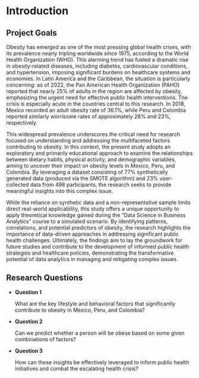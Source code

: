 # Introduction

## Project Goals

Obesity has emerged as one of the most pressing global health crises, with its prevalence nearly tripling worldwide since 1975, according to the World Health Organization (WHO). This alarming trend has fueled a dramatic rise in obesity-related diseases, including diabetes, cardiovascular conditions, and hypertension, imposing significant burdens on healthcare systems and economies. In Latin America and the Caribbean, the situation is particularly concerning: as of 2022, the Pan American Health Organization (PAHO) reported that nearly 25% of adults in the region are affected by obesity, emphasizing the urgent need for effective public health interventions. The crisis is especially acute in the countries central to this research. In 2018, Mexico recorded an adult obesity rate of 36.1%, while Peru and Colombia reported similarly worrisome rates of approximately 28% and 23%, respectively.

This widespread prevalence underscores the critical need for research focused on understanding and addressing the multifaceted factors contributing to obesity. In this context, the present study adopts an exploratory and primarily educational approach to examine the relationships between dietary habits, physical activity, and demographic variables, aiming to uncover their impact on obesity levels in Mexico, Peru, and Colombia. By leveraging a dataset consisting of 77% synthetically generated data (produced via the SMOTE algorithm) and 23% user-collected data from 498 participants, the research seeks to provide meaningful insights into this complex issue.

While the reliance on synthetic data and a non-representative sample limits direct real-world applicability, this study offers a unique opportunity to apply theoretical knowledge gained during the "Data Science in Business Analytics" course to a simulated scenario. By identifying patterns, correlations, and potential predictors of obesity, the research highlights the importance of data-driven approaches in addressing significant public health challenges. Ultimately, the findings aim to lay the groundwork for future studies and contribute to the development of informed public health strategies and healthcare policies, demonstrating the transformative potential of data analytics in managing and mitigating complex issues.

## Research Questions

-   **Question 1**

    What are the key lifestyle and behavioral factors that significantly contribute to obesity in Mexico, Peru, and Colombia?

-   **Question 2**

    Can we predict whether a person will be obese based on some given combinations of factors?

-   **Question 3**

    How can these insights be effectively leveraged to inform public health initiatives and combat the escalating health crisis?

